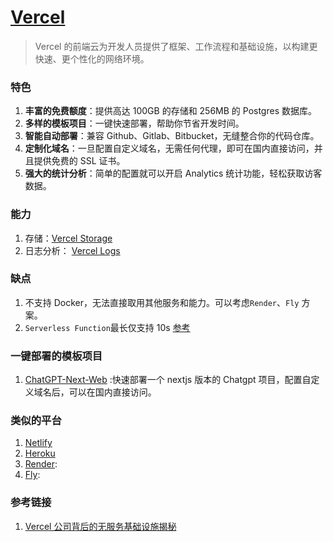 # [Vercel](https://vercel.com/)

> Vercel 的前端云为开发人员提供了框架、工作流程和基础设施，以构建更快速、更个性化的网络环境。

### 特色

1. **丰富的免费额度**：提供高达 100GB 的存储和 256MB 的 Postgres 数据库。
2. **多样的模板项目**：一键快速部署，帮助你节省开发时间。
3. **智能自动部署**：兼容 Github、Gitlab、Bitbucket，无缝整合你的代码仓库。
4. **定制化域名**：一旦配置自定义域名，无需任何代理，即可在国内直接访问，并且提供免费的 SSL 证书。
5. **强大的统计分析**：简单的配置就可以开启 Analytics 统计功能，轻松获取访客数据。

### 能力

1. 存储：[Vercel Storage](https://vercel.com/docs/storage)
2. 日志分析： [Vercel Logs](https://vercel.com/docs/logs)

### 缺点

1. 不支持 Docker，无法直接取用其他服务和能力。可以考虑`Render`、`Fly` 方案。
2. `Serverless Function`最长仅支持 10s [参考](https://vercel.com/guides/what-can-i-do-about-vercel-serverless-functions-timing-out)

### 一键部署的模板项目

1. [ChatGPT-Next-Web](https://vercel.com/new/clone?repository-url=https%3A%2F%2Fgithub.com%2FYidadaa%2FChatGPT-Next-Web&env=OPENAI_API_KEY&env=CODE&project-name=chatgpt-next-web&repository-name=ChatGPT-Next-Web) :快速部署一个 nextjs 版本的 Chatgpt 项目，配置自定义域名后，可以在国内直接访问。<Badge github="https://github.com/Yidadaa/ChatGPT-Next-Web" />

### 类似的平台

1. [Netlify](https://www.netlify.com/)
2. [Heroku](https://www.heroku.com/)
3. [Render](https://render.com/): <Badge rate="4" />
4. [Fly](https://fly.io/): <Badge rate="4" />

### 参考链接

1. [Vercel 公司背后的无服务基础设施揭秘](https://aws.amazon.com/cn/blogs/china/serverless-infrastructure-behind-vercel/)